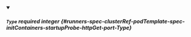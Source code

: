 
<details className="config-field" data-expandable="false" open>
<summary>

##### `Type` <span className="config-field-required" data-required="true">required</span> <span className="config-field-type">integer</span> <span className="config-field-default"></span> <span className="config-field-enum"></span> {#runners-spec-clusterRef-podTemplate-spec-initContainers-startupProbe-httpGet-port-Type}



</summary>



</details>
